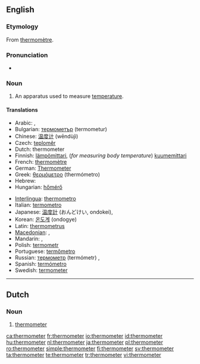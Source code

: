==English==
{{wikipedia}}

===Etymology===
From {{etyl|fr}} [[thermomètre]].

===Pronunciation===
* {{audio|en-us-thermometer.ogg|Audio (US)}}

===Noun===
{{en-noun}}

# {{measuring instrument}} An apparatus used to measure [[temperature]].

====Translations====
{{trans-top}}
* Arabic: {{Arab|[[تيرمومتر]]}} {{unicode|(termumítr)}} {{m}},  {{t|ar|ترمومتر|m|tr=tirmométr|sc=Arab}}
* Bulgarian: [[термометър]] (termometur) {{m}}
* Chinese: [[温度计]] (wēndùjì)
* Czech: [[teploměr]] {{m}}
* Dutch: thermometer {{m}}
* Finnish: [[lämpömittari]], (''for measuring body temperature'') [[kuumemittari]]
* French: [[thermomètre]] {{m}}
* German: [[Thermometer]]
* Greek: [[θερμόμετρο]] (thermómetro) {{m}}
* Hebrew: {{he-translation|מדחם|mad'chom}}
* Hungarian: [[hőmérő]]
{{trans-mid}}
* [[Interlingua]]: [[thermometro]]
* Italian: [[termometro]] {{m}}
* Japanese: [[温度計]] (おんどけい, ondokei),  {{t|ja|温度計|tr=おんどけい, ondokei|sc=Jpan}}
* Korean: [[온도계]] (ondogye)
* Latin: [[thermometrus]] {{m}}
* [[Macedonian]]: {{t|mk|термометар|m|tr=termométar|sc=Cyrl}},  {{t|mk|топломер|m|tr=toplomér|sc=Cyrl}}
* Mandarin: {{t|zh|溫度計|sc=Hani}},  {{t|zh|温度计|tr=wēndùjì|sc=Hani}}
* Polish: [[termometr]] {{m}}
* Portuguese: [[termômetro]] {{m}}
* Russian: [[термометр]] (termómetr) {{m}},  {{t|ru|термометр|m|tr=termómetr|sc=Cyrl}}
* Spanish: [[termómetro]] {{m}}
* Swedish: [[termometer]]
{{trans-bottom}}

----

==Dutch==

===Noun===
{{nl-noun|g=m|thermometers|dim=*}}

# {{meteorology|lang=nl}} [[thermometer#English|thermometer]]

[[ca:thermometer]]
[[fr:thermometer]]
[[io:thermometer]]
[[id:thermometer]]
[[hu:thermometer]]
[[nl:thermometer]]
[[ja:thermometer]]
[[pl:thermometer]]
[[ro:thermometer]]
[[simple:thermometer]]
[[fi:thermometer]]
[[sv:thermometer]]
[[ta:thermometer]]
[[te:thermometer]]
[[tr:thermometer]]
[[vi:thermometer]]